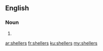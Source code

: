 ==English==

===Noun===
{{head|en}}

# {{plural of|sheller}}

[[ar:shellers]]
[[fr:shellers]]
[[ku:shellers]]
[[my:shellers]]